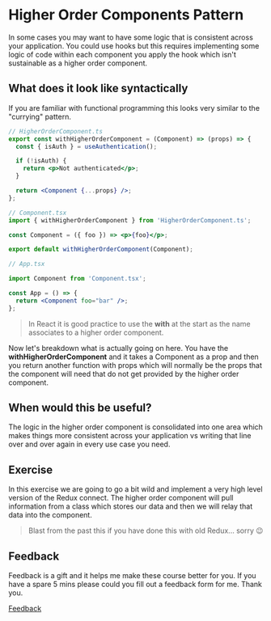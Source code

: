 
<Meta title="Lessons/07 - Higher Order Components Pattern/01-Lesson" />

# Higher Order Components Pattern

In some cases you may want to have some logic that is consistent across your application. You could use hooks but this requires implementing some logic of code within each component you apply the hook which isn't sustainable as a higher order component.

## What does it look like syntactically

If you are familiar with functional programming this looks very similar to the "currying" pattern.

```jsx
// HigherOrderComponent.ts
export const withHigherOrderComponent = (Component) => (props) => {
  const { isAuth } = useAuthentication();

  if (!isAuth) {
    return <p>Not authenticated</p>;
  }

  return <Component {...props} />;
};

// Component.tsx
import { withHigherOrderComponent } from 'HigherOrderComponent.ts';

const Component = ({ foo }) => <p>{foo}</p>;

export default withHigherOrderComponent(Component);

// App.tsx

import Component from 'Component.tsx';

const App = () => {
  return <Component foo="bar" />;
};
```

> In React it is good practice to use the **with** at the start as the name associates to a higher order component.

Now let's breakdown what is actually going on here. You have the **withHigherOrderComponent** and it takes a Component as a prop and then you return another function with props which will normally be the props that the component will need that do not get provided by the higher order component.

## When would this be useful?

The logic in the higher order component is consolidated into one area which makes things more consistent across your application vs writing that line over and over again in every use case you need.

## Exercise

In this exercise we are going to go a bit wild and implement a very high level version of the Redux connect. The higher order component will pull information from a class which stores our data and then we will relay that data into the component.

> Blast from the past this if you have done this with old Redux... sorry 😉

## Feedback

Feedback is a gift and it helps me make these course better for you. If you have a spare 5 mins please could you fill out a feedback form for me. Thank you.

[Feedback](https://forms.gle/8V2HTCFPafSwNghN8)
